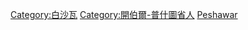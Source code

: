 [[Category:白沙瓦|Category:白沙瓦]]
[[Category:開伯爾-普什圖省人|Category:開伯爾-普什圖省人]]
[[Category:巴基斯坦各城市人物|Peshawar]]